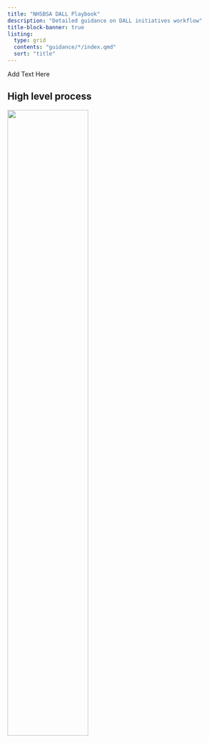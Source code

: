 ```yaml
---
title: "NHSBSA DALL Playbook"
description: "Detailed guidance on DALL initiatives workflow"
title-block-banner: true
listing: 
  type: grid
  contents: "guidance/*/index.qmd"
  sort: "title"
---
```


Add Text Here

## High level process

![](playbook.png){width="60%"}



